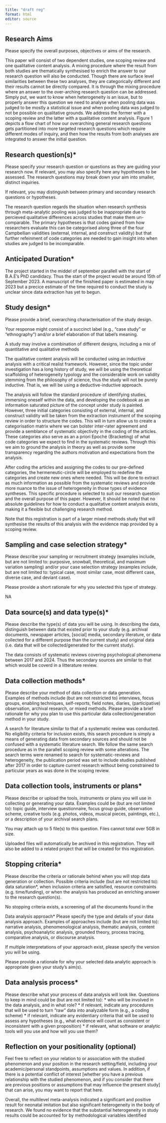 ```yaml
---
title: "draft reg"
format: html
editor: source
---
```

## Research Aims
Please specify the overall purposes, objectives or aims of the research.

This paper will consist of two dependent studies, one scoping review and one qualitative content analysis. A mixing procedure where the result from both studies are thematically synthesised to enrich the answer to our research question will also be conducted. Though there are surface level similarities between these two analyses, they are categorically different and their results cannot be directly compared. It is through the mixing procedure where an answer to the over-arching research question can be addressed. Simply put, we want to know when heterogeneity is an issue, but to properly answer this question we need to analyse when pooling data was judged to be mostly a statistical issue and when pooling data was judged to not be possible on qualitative grounds. We address the former with a scoping review and the latter with a qualitative content analysis. Figure 1 depicts a flow chart of how our overarching general research questions gets partitioned into more targeted research questions which require different modes of inquiry, and then how the results from both analyses are integrated to answer the initial question.

## Research question(s)*
Please specify your research question or questions as they are guiding your research now. If relevant, you may also specify here any hypotheses to be assessed. The research questions may break down your aim into smaller, distinct inquiries.

If relevant, you may distinguish between primary and secondary research questions or hypotheses.

The research question regards the situation when research synthesis through meta-analytic pooling was judged to be inappropriate due to percieved qualitative differences across studies that make them un-comparable. The primary hypotheses is that codes gained from how researchers evaluate this can be categorised along three of the four Campbellian validities (external, internal, and construct validity) but that further refeinment of code categories are needed to gain insight into when studies are judged to be incomparable. 

 
## Anticipated Duration*
The project started in the middel of september parallell with the start of B.A.E's PhD candidacy. Thus the start of the project would be around 15th of September 2023. A manuscript of the finishied paper is estimated in may 2023 but a precice estimate of the time required to conduct the study is unclear since data extraction has yet to begun.  

## Study design*
Please provide a brief, overarching characterisation of the study design.

Your response might consist of a succinct label (e.g., “case study” or “ethnography”) and/or a brief elaboration of that label’s meaning.

A study may involve a combination of different designs, including a mix of quantitative and qualitative methods


The qualitative content analysis will be conducted using an inductive analysis with a critical realist framework. However, since the topic under investigation has a long history of study, we will be using the theoretical scaffolding of heterogeneity typology and the considerable work on validity stemming from the philosophy of science, thus the study will not be purely inductive. That is, we will be using a deductive-inductive approach.

The analysis will follow the standard procedure of identifying studies, immersing oneself within the data, and developing the codebook as an information saturated picture of the concept under study is painted. However, three initial categories consisting of external, internal, and construct validity will be taken from the extraction instrument of the scoping review in order to structure the codes. This will in turn allow us to create a categorisation matrix where we can bolster inter-rater agreement and provide a semblance of systematic objectivity in the coding of the articles. These categories also serve as an a priori Epoché (Bracketing) of what code categories we expect to find in the systematic reviews. Through this we aim to ground the analysis in theory as well as provide some transparency regarding the authors motivation and expectations from the analysis.

After coding the articles and assigning the codes to our pre-defined categories, the hermeneutic-circle will be employed to redefine the categories and create new ones where needed. This will be done to extract as much information as possible from the systematic reviews and provide more nuance to the issue of heterogeneity in those types of evidence syntheses. This specific procedure is selected to suit our research question and the overall purpose of this paper. However, It should be noted that no absolute guidelines for how to conduct a qualitative content analysis exists, making it a flexible but challenging research method.

Note that this registration is part of a larger mixed methods study that will synthesise the results of this analysis with the evidence map provided by a scoping review. 

## Sampling and case selection strategy*
Please describe your sampling or recruitment strategy (examples include, but are not limited to: purposive, snowball, theoretical, and maximum variation sampling) and/or your case selection strategy (examples include, but are not limited to: typical case, most similar case, most different case, diverse case, and deviant case).

Please provide a short rationale for why you selected this type of strategy.

NA

## Data source(s) and data type(s)*
Please describe the type(s) of data you will be using. In describing the data, distinguish between data that existed prior to your study (e.g. archival documents, newspaper articles, [social] media, secondary literature, or data collected for a different purpose than the current study) and original data (i.e. data that will be collected/generated for the current study).

The data consists of systematic reviews covering psychological phenomena between 2017 and 2024. Thus the secondary sources are similar to that which would be coverd in a litterature review. 

 
## Data collection methods*
Please describe your method of data collection or data generation. Examples of methods include (but are not restricted to) interviews, focus groups, enabling techniques, self-reports, field notes, diaries, (participative) observation, archival research, or mixed methods. Please provide a brief rationale for why you plan to use this particular data collection/generation method in your study.

A search for literature similar to that of a systematic review was conducted. No eligibility criteria for inclusion exists, this search procedure is simply a means of generating data from secondary sources and should not be confused with a systematic literature search. We follow the same search procedure as in the parallell scoping review with some alterations. The search terms were renamed to search for systematic-reviews and heterogeneity, the publication period was set to include studies published after 2017 in order to capture current research without being constrained to particular years as was done in the scoping review.
 
## Data collection tools, instruments or plans*
Please describe or upload the tools, instruments or plans you will use in collecting or generating your data. Examples could be (but are not limited to): topic guide, interview questionnaire, focus group guide, observation scheme, creative tools (e.g. photos, videos, musical pieces, paintings, etc.), or a description of your archival search plans.

 
You may attach up to 5 file(s) to this question. Files cannot total over 5GB in size.

Uploaded files will automatically be archived in this registration. They will also be added to a related project that will be created for this registration.

## Stopping criteria*
Please describe the criteria or rationale behind when you will stop data generation or collection. Possible criteria include (but are not restricted to): data saturation*, when inclusion criteria are satisfied, resource constraints (e.g. time/funding), or when the analysis has produced an enriching answer to the research question(s).

No stopping criteria exists, a screening of all the documents found in the 

Data analysis approach*
Please specify the type and details of your data analysis approach. Examples of approaches include (but are not limited to): narrative analysis, phenomenological analysis, thematic analysis, content analysis, psychoanalytic analysis, grounded theory, process tracing, comparative analysis, or discourse analysis.

If multiple interpretations of your approach exist, please specify the version you will be using.

Please provide a rationale for why your selected data analytic approach is appropriate given your study’s aim(s).

 
## Data analysis process*
Please describe what your process of data analysis will look like. Questions to keep in mind could be (but are not limited to):
* who will be involved in the data analysis, and in what role?
* if relevant, indicate any procedures that will be used to turn “raw” data into analyzable form (e.g., a coding scheme)
* if relevant, indicate any evidentiary criteria that will be used to assess any hypotheses (e.g., what evidence will count as consistent or inconsistent with a given proposition)
* if relevant, what software or analytic tools will you use and how will you use them?

## Reflection on your positionality (optional)
Feel free to reflect on your relation to or association with the studied phenomenon and your position in the research setting/field, including your academic/personal standpoints, assumptions and values. In addition, if there is a potential conflict of interest [whether you have a previous relationship with the studied phenomenon, and if you consider that there are previous positions or assumptions that may influence the present study] that can arise, you may want to report that here.


Overall, the multilevel meta-analysis indicated a significant and positive result for neonatal imitation but also significant heterogeneity in the body of research. We found no evidence that the substantial heterogeneity in study results could be accounted for by methodological variables identified
